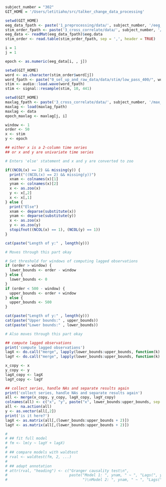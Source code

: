 
```r
subject_number = "302"
GIT_HOME = '/Users/letitiaho/src/talker_change_data_processing'
```

```r
setwd(GIT_HOME)
eeg_data_fpath <- paste('1_preprocessing/data/', subject_number, '/eeg_data.mat', sep = '')
stim_order_fpath <- paste('3_cross_correlate/data/', subject_number, '/stim_order.csv', sep = '')
eeg_data <- readMat(eeg_data_fpath)$eeg.data
stim_order <- read.table(stim_order_fpath, sep = ',', header = TRUE)
```

```r
i = 1
j = 1
```

```r
epoch <- as.numeric(eeg_data[i, , j])
```

```r
setwd(GIT_HOME)
word <- as.character(stim_order$word[j])
word_fpath <- paste("0_set_up_and_raw_data/data/stim/low_pass_400/", word, sep = '')
stim <- audio::load.wave(word_fpath)
stim <- signal::resample(stim, 10, 441)
```

```r
setwd(GIT_HOME)
maxlag_fpath <- paste('3_cross_correlate/data/', subject_number, '/max_lag.RData', sep = '')
maxlag <- load(maxlag_fpath)
maxlag <- data
epoch_maxlag <- maxlag[j, i]
```

```r
window <- 1  
order <- 50
x <- stim
y <- epoch
```

```r
## either x is a 2-column time series
## or x and y are univariate time series

# Enters 'else' statement and x and y are converted to zoo

if((NCOL(x) == 2) && missing(y)) {
  print("((NCOL(x) == 2) && missing(y))")
  xnam <- colnames(x)[1]
  ynam <- colnames(x)[2]
  x <- as.zoo(x)
  y <- x[,2]
  x <- x[,1]
} else {
  print("Else")
  xnam <- deparse(substitute(x))
  ynam <- deparse(substitute(y))
  x <- as.zoo(x)
  y <- as.zoo(y)
  stopifnot((NCOL(x) == 1), (NCOL(y) == 1))
}

cat(paste("Length of y:" , length(y)))
```


```r
# Moves through this part okay

# Set threshold for windows of computing lagged observations
if (order > window) {
  lower_bounds <- order - window
} else {
  lower_bounds <- 0
}
if (order < 500 - window) {
  upper_bounds <- order + window
} else {
  upper_bounds <- 500
}

cat(paste("Length of y:" , length(y)))
cat(paste("Upper bounds:" , upper_bounds))
cat(paste("Lower bounds:" , lower_bounds))
```

```r
# Also moves through this part okay

## compute lagged observations
print('compute lagged observations')
lagX <- do.call("merge", lapply(lower_bounds:upper_bounds, function(k) lag(x, -k))) # CHANGE TO COMPUTE AROUND ORDER
lagY <- do.call("merge", lapply(lower_bounds:upper_bounds, function(k) lag(y, -k)))
```

```r
x_copy <- x
y_copy <- y
lagX_copy <- lagX
lagY_copy <- lagY
```

```r
## collect series, handle NAs and separate results again
print('collect series, handle NAs and separate results again')
all <- merge(x_copy, y_copy, lagX_copy, lagY_copy)
colnames(all) <- c("x", "y", paste("x", lower_bounds:upper_bounds, sep = "_"), paste("y", lower_bounds:upper_bounds, sep = "_"))
all <- na.action(all)
y <- as.vector(all[,2])
print('is it here?')
lagX <- as.matrix(all[,(lower_bounds:upper_bounds + 2)])
lagY <- as.matrix(all[,(lower_bounds:upper_bounds + 2)])
```


```r






# 
# ## fit full model
# fm <- lm(y ~ lagY + lagX)
# 
# ## compare models with waldtest
# rval <- waldtest(fm, 2, ...)
# 
# ## adapt annotation
# attr(rval, "heading") <- c("Granger causality test\n",
#                            paste("Model 1: ", ynam, " ~ ", "Lags(", ynam, ", 1:", order, ") + Lags(", xnam, ", 1:", order,
#                                  ")\nModel 2: ", ynam, " ~ ", "Lags(", ynam, ", 1:", order, ")", sep = ""))
```

